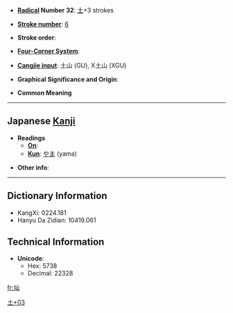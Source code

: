 * '''[[Wiktionary:Chinese radical index| Radical]] Number 32''': [[Wiktionary:Chinese radical index 土|土]]+3 strokes

* '''[[Wiktionary:Chinese total strokes index|Stroke number]]''': [[Wiktionary:Chinese total strokes index 6|6]]

* '''Stroke order''': 

* '''[[Wiktionary:Chinese four corner index|Four-Corner System]]''': 

* '''[[Wiktionary:Chinese Cangjie index|Cangjie input]]''': 土山 (GU), X土山 (XGU)

* '''Graphical Significance and Origin''': 

* '''Common Meaning'''

----

== Japanese [[Kanji]] ==

* '''Readings'''
** '''[[On]]''': 
** '''[[Kun]]''': [[やま]] (yama)

* '''Other info''':  

----

== Dictionary Information ==

* KangXi: 0224.181
* Hanyu Da Zidian: 10419.061

== Technical Information ==

* '''Unicode''':
** Hex: 5738
** Decimal: 22328

[[Category:Japanese-only CJKV Characters|土+03]]

[[fr:圸]]